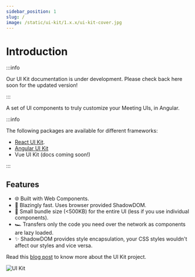 ```yaml
---
sidebar_position: 1
slug: /
image: /static/ui-kit/1.x.x/ui-kit-cover.jpg
---
```


# Introduction

:::info

Our UI Kit documentation is under development. Please check back here soon for the updated version!

:::

A set of UI components to truly customize your Meeting UIs, in Angular.

:::info

The following packages are available for different frameworks:

- [React UI Kit](/react-ui-kit/).
- [Angular UI Kit](/angular-ui-kit/)
- Vue UI Kit (docs coming soon!)

:::

## Features

<ul className="emoji-list">
  <li>
    <span>🌐</span> Built with Web Components.
  </li>
  <li>
    <span>🚀</span> Blazingly fast. Uses browser provided ShadowDOM.
  </li>
  <li>
    <span>🤏</span> Small bundle size (&lt;500KB) for the entire UI (less if you use individual
    components).
  </li>
  <li>
    <span>🏎</span> Transfers only the code you need over the network as components are lazy loaded.
  </li>
  <li>
    <span>✨</span> ShadowDOM provides style encapsulation, your CSS styles wouldn't affect our
    styles and vice versa.
  </li>
</ul>

Read this [blog post](https://dyte.io/blog/custom-ui-kit-sdk/) to know more about the UI Kit project.

<img src="/static/ui-kit/1.x.x/ui-kit-cover.jpg" alt="UI Kit" className="cover-image" />
